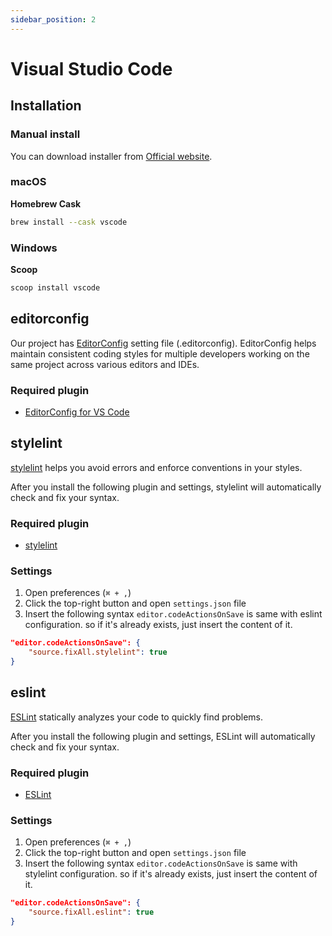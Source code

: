 ```yaml
---
sidebar_position: 2
---
```


# Visual Studio Code

## Installation

### Manual install

You can download installer from [Official website](https://code.visualstudio.com/).

### macOS

**Homebrew Cask**

```bash
brew install --cask vscode
```

### Windows

**Scoop**

```bash
scoop install vscode
```

## editorconfig

Our project has [EditorConfig](https://editorconfig.org/) setting file (.editorconfig). EditorConfig helps maintain consistent coding styles for multiple developers working on the same project across various editors and IDEs.

### Required plugin

- [EditorConfig for VS Code](https://marketplace.visualstudio.com/items?itemName=EditorConfig.EditorConfig)

## stylelint

[stylelint](https://stylelint.io/) helps you avoid errors and enforce conventions in your styles.

After you install the following plugin and settings, stylelint will automatically check and fix your syntax.

### Required plugin

- [stylelint](https://marketplace.visualstudio.com/items?itemName=stylelint.vscode-stylelint)

### Settings

1. Open preferences (`⌘ + ,`)
2. Click the top-right button and open `settings.json` file
3. Insert the following syntax `editor.codeActionsOnSave` is same with eslint configuration. so if it's already exists, just insert the content of it.

```json
"editor.codeActionsOnSave": {
    "source.fixAll.stylelint": true
}
```

## eslint

[ESLint](https://eslint.org/) statically analyzes your code to quickly find problems.

After you install the following plugin and settings, ESLint will automatically check and fix your syntax.

### Required plugin

- [ESLint](https://marketplace.visualstudio.com/items?itemName=dbaeumer.vscode-eslint)

### Settings

1. Open preferences (`⌘ + ,`)
2. Click the top-right button and open `settings.json` file
3. Insert the following syntax `editor.codeActionsOnSave` is same with stylelint configuration. so if it's already exists, just insert the content of it.

```json
"editor.codeActionsOnSave": {
    "source.fixAll.eslint": true
}
```
